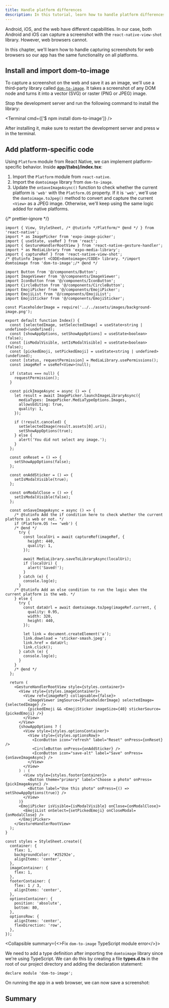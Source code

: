 ```yaml
---
title: Handle platform differences
description: In this tutorial, learn how to handle platform differences between native and web when creating a universal app.
---
```



Android, iOS, and the web have different capabilities. In our case, both Android and iOS can capture a screenshot with the `react-native-view-shot` library. However, web browsers cannot.

In this chapter, we'll learn how to handle capturing screenshots for web browsers so our app has the same functionality on all platforms.

<VideoBoxLink
  videoId="mEKQvF4irBM"
  title="Watch: Handling platform differences in your universal Expo app"
/>

<Step label="1">

## Install and import dom-to-image

To capture a screenshot on the web and save it as an image, we'll use a third-party library called [`dom-to-image`](https://github.com/tsayen/dom-to-image#readme). It takes a screenshot of any DOM node and turns it into a vector (SVG) or raster (PNG or JPEG) image.

Stop the development server and run the following command to install the library:

<Terminal cmd={['$ npm install dom-to-image']} />

After installing it, make sure to restart the development server and press <kbd>w</kbd> in the terminal.

</Step>

<Step label="2">

## Add platform-specific code

Using `Platform` module from React Native, we can implement platform-specific behavior. Inside **app/(tabs)/index.tsx**:

1. Import the `Platform` module from `react-native`.
2. Import the `domtoimage` library from `dom-to-image`.
3. Update the `onSaveImageAsync()` function to check whether the current platform is `'web'` with the `Platform.OS` property. If it is `'web'`, we'll use the `domtoimage.toJpeg()` method to convert and capture the current `<View>` as a JPEG image. Otherwise, we'll keep using the same logic added for native platforms.

{/* prettier-ignore */}
```tsx app/(tabs)/index.tsx
import { View, StyleSheet, /* @tutinfo */Platform/* @end */ } from 'react-native';
import * as ImagePicker from 'expo-image-picker';
import { useState, useRef } from 'react';
import { GestureHandlerRootView } from 'react-native-gesture-handler';
import * as MediaLibrary from 'expo-media-library';
import { captureRef } from 'react-native-view-shot';
/* @tutinfo Import <CODE>domtoimage</CODE> library. */import domtoimage from 'dom-to-image';/* @end */

import Button from '@/components/Button';
import ImageViewer from '@/components/ImageViewer';
import IconButton from '@/components/IconButton';
import CircleButton from '@/components/CircleButton';
import EmojiPicker from '@/components/EmojiPicker';
import EmojiList from '@/components/EmojiList';
import EmojiSticker from '@/components/EmojiSticker';

const PlaceholderImage = require('../../assets/images/background-image.png');

export default function Index() {
  const [selectedImage, setSelectedImage] = useState<string | undefined>(undefined);
  const [showAppOptions, setShowAppOptions] = useState<boolean>(false);
  const [isModalVisible, setIsModalVisible] = useState<boolean>(false);
  const [pickedEmoji, setPickedEmoji] = useState<string | undefined>(undefined);
  const [status, requestPermission] = MediaLibrary.usePermissions();
  const imageRef = useRef<View>(null);

  if (status === null) {
    requestPermission();
  }

  const pickImageAsync = async () => {
    let result = await ImagePicker.launchImageLibraryAsync({
      mediaTypes: ImagePicker.MediaTypeOptions.Images,
      allowsEditing: true,
      quality: 1,
    });

    if (!result.canceled) {
      setSelectedImage(result.assets[0].uri);
      setShowAppOptions(true);
    } else {
      alert('You did not select any image.');
    }
  };

  const onReset = () => {
    setShowAppOptions(false);
  };

  const onAddSticker = () => {
    setIsModalVisible(true);
  };

  const onModalClose = () => {
    setIsModalVisible(false);
  };

  const onSaveImageAsync = async () => {
    /* @tutinfo Add the if condition here to check whether the current platform is web or not. */
    if (Platform.OS !== 'web') {
    /* @end */
      try {
        const localUri = await captureRef(imageRef, {
          height: 440,
          quality: 1,
        });

        await MediaLibrary.saveToLibraryAsync(localUri);
        if (localUri) {
          alert('Saved!');
        }
      } catch (e) {
        console.log(e);
      }
    /* @tutinfo Add an else condition to run the logic when the current platform is the web. */
    } else {
      try {
        const dataUrl = await domtoimage.toJpeg(imageRef.current, {
          quality: 0.95,
          width: 320,
          height: 440,
        });

        let link = document.createElement('a');
        link.download = 'sticker-smash.jpeg';
        link.href = dataUrl;
        link.click();
      } catch (e) {
        console.log(e);
      }
    }
    /* @end */
  };

  return (
    <GestureHandlerRootView style={styles.container}>
      <View style={styles.imageContainer}>
        <View ref={imageRef} collapsable={false}>
          <ImageViewer imgSource={PlaceholderImage} selectedImage={selectedImage} />
          {pickedEmoji && <EmojiSticker imageSize={40} stickerSource={pickedEmoji} />}
        </View>
      </View>
      {showAppOptions ? (
        <View style={styles.optionsContainer}>
          <View style={styles.optionsRow}>
            <IconButton icon="refresh" label="Reset" onPress={onReset} />
            <CircleButton onPress={onAddSticker} />
            <IconButton icon="save-alt" label="Save" onPress={onSaveImageAsync} />
          </View>
        </View>
      ) : (
        <View style={styles.footerContainer}>
          <Button theme="primary" label="Choose a photo" onPress={pickImageAsync} />
          <Button label="Use this photo" onPress={() => setShowAppOptions(true)} />
        </View>
      )}
      <EmojiPicker isVisible={isModalVisible} onClose={onModalClose}>
        <EmojiList onSelect={setPickedEmoji} onCloseModal={onModalClose} />
      </EmojiPicker>
    </GestureHandlerRootView>
  );
}

const styles = StyleSheet.create({
  container: {
    flex: 1,
    backgroundColor: '#25292e',
    alignItems: 'center',
  },
  imageContainer: {
    flex: 1,
  },
  footerContainer: {
    flex: 1 / 3,
    alignItems: 'center',
  },
  optionsContainer: {
    position: 'absolute',
    bottom: 80,
  },
  optionsRow: {
    alignItems: 'center',
    flexDirection: 'row',
  },
});
```

<Collapsible summary={<>Fix <CODE>dom-to-image</CODE> TypeScript module error</>}>

We need to add a type definition after importing the `domtoimage` library since we're using TypeScript. We can do this by creating a file **types.d.ts** in the root of our project directory and adding the declaration statement:

```tsx types.d.ts
declare module 'dom-to-image';
```

</Collapsible>

On running the app in a web browser, we can now save a screenshot:

<ContentSpotlight file="tutorial/web.mp4" />

</Step>

## Summary

<ProgressTracker
  currentChapterIndex={7}
  name="GET_STARTED"
  summary="The app does everything we set out for it to do, so it's time to shift our focus toward the purely aesthetic.."
  nextChapterDescription="In the next chapter, we will customize the app's status bar, splash screen, and app icon."
  nextChapterTitle="Configure status bar, splash screen and app icon"
  nextChapterLink="/tutorial/configuration"
/>
